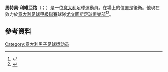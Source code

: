 {{multiple issues|

{{orphan|time=2015-06-24T06:55:54+00:00}}
{{请求翻译|time=2015-06-24T06:55:54+00:00}}
}}
'''馬特奥·利維亞路'''（{{lang-it|Matteo Liviero}}；{{bd|1993年|4月13日}}）是一位[[意大利|意大利]]足球運動員。在場上的位置是後衛。他現在效力於[[意大利足球甲級聯賽|意大利足球甲級聯賽]]球隊[[尤文圖斯足球俱樂部|尤文圖斯足球俱樂部]]<ref>{{soccerway|matteo-liviero/163636}}</ref><ref>{{cite web|url=http://www.tuttomercatoweb.com/serie-b/ufficiale-pro-vercelli-arrivano-dalla-juve-liviero-e-castiglia-579075|title=UFFICIALE: Pro Vercelli, arrivano dalla Juve Liviero e Castiglia|publisher=|access-date=2015-06-22|archive-date=2021-05-15|archive-url=https://web.archive.org/web/20210515020010/https://www.tuttomercatoweb.com/serie-b/ufficiale-pro-vercelli-arrivano-dalla-juve-liviero-e-castiglia-579075|dead-url=no}}</ref>。
==參考資料==
{{Reflist}}

{{DEFAULTSORT: Liviero, Matteo}}
[[Category:意大利男子足球运动员|Category:意大利男子足球运动员]]

{{Sport-bio-stub}}